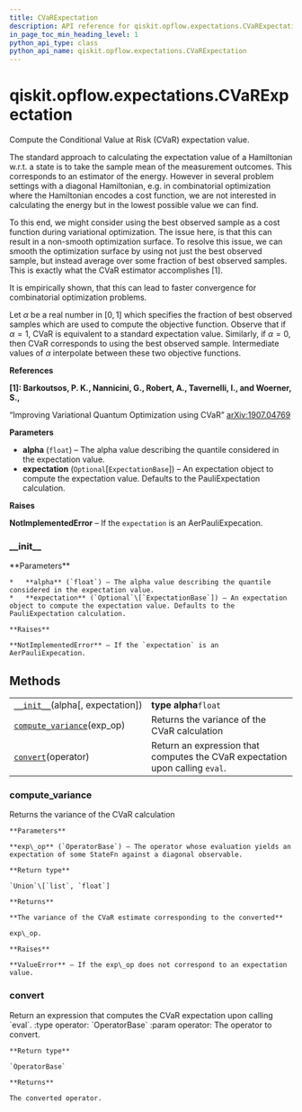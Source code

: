 ```yaml
---
title: CVaRExpectation
description: API reference for qiskit.opflow.expectations.CVaRExpectation
in_page_toc_min_heading_level: 1
python_api_type: class
python_api_name: qiskit.opflow.expectations.CVaRExpectation
---
```


<span id="qiskit-opflow-expectations-cvarexpectation" />

# qiskit.opflow\.expectations.CVaRExpectation

<Class id="qiskit.opflow.expectations.CVaRExpectation" isDedicatedPage={true} github="https://github.com/qiskit/qiskit/tree/stable/0.18/qiskit/opflow/expectations/cvar_expectation.py" signature="CVaRExpectation(alpha, expectation=None)" modifiers="class">
  Compute the Conditional Value at Risk (CVaR) expectation value.

  The standard approach to calculating the expectation value of a Hamiltonian w\.r.t. a state is to take the sample mean of the measurement outcomes. This corresponds to an estimator of the energy. However in several problem settings with a diagonal Hamiltonian, e.g. in combinatorial optimization where the Hamiltonian encodes a cost function, we are not interested in calculating the energy but in the lowest possible value we can find.

  To this end, we might consider using the best observed sample as a cost function during variational optimization. The issue here, is that this can result in a non-smooth optimization surface. To resolve this issue, we can smooth the optimization surface by using not just the best observed sample, but instead average over some fraction of best observed samples. This is exactly what the CVaR estimator accomplishes \[1].

  It is empirically shown, that this can lead to faster convergence for combinatorial optimization problems.

  Let $\alpha$ be a real number in $[0,1]$ which specifies the fraction of best observed samples which are used to compute the objective function. Observe that if $\alpha = 1$, CVaR is equivalent to a standard expectation value. Similarly, if $\alpha = 0$, then CVaR corresponds to using the best observed sample. Intermediate values of $\alpha$ interpolate between these two objective functions.

  **References**

  **\[1]: Barkoutsos, P. K., Nannicini, G., Robert, A., Tavernelli, I., and Woerner, S.,**

  “Improving Variational Quantum Optimization using CVaR” [arXiv:1907.04769](https://arxiv.org/abs/1907.04769)

  **Parameters**

  *   **alpha** (`float`) – The alpha value describing the quantile considered in the expectation value.
  *   **expectation** (`Optional`\[`ExpectationBase`]) – An expectation object to compute the expectation value. Defaults to the PauliExpectation calculation.

  **Raises**

  **NotImplementedError** – If the `expectation` is an AerPauliExpecation.

  ### \_\_init\_\_

  <Function id="qiskit.opflow.expectations.CVaRExpectation.__init__" signature="__init__(alpha, expectation=None)">
    **Parameters**

    *   **alpha** (`float`) – The alpha value describing the quantile considered in the expectation value.
    *   **expectation** (`Optional`\[`ExpectationBase`]) – An expectation object to compute the expectation value. Defaults to the PauliExpectation calculation.

    **Raises**

    **NotImplementedError** – If the `expectation` is an AerPauliExpecation.
  </Function>

  ## Methods

  |                                                                                                                                                           |                                                                              |
  | --------------------------------------------------------------------------------------------------------------------------------------------------------- | ---------------------------------------------------------------------------- |
  | [`__init__`](#qiskit.opflow.expectations.CVaRExpectation.__init__ "qiskit.opflow.expectations.CVaRExpectation.__init__")(alpha\[, expectation])           | **type alpha**`float`                                                        |
  | [`compute_variance`](#qiskit.opflow.expectations.CVaRExpectation.compute_variance "qiskit.opflow.expectations.CVaRExpectation.compute_variance")(exp\_op) | Returns the variance of the CVaR calculation                                 |
  | [`convert`](#qiskit.opflow.expectations.CVaRExpectation.convert "qiskit.opflow.expectations.CVaRExpectation.convert")(operator)                           | Return an expression that computes the CVaR expectation upon calling `eval`. |

  ### compute\_variance

  <Function id="qiskit.opflow.expectations.CVaRExpectation.compute_variance" signature="compute_variance(exp_op)">
    Returns the variance of the CVaR calculation

    **Parameters**

    **exp\_op** (`OperatorBase`) – The operator whose evaluation yields an expectation of some StateFn against a diagonal observable.

    **Return type**

    `Union`\[`list`, `float`]

    **Returns**

    **The variance of the CVaR estimate corresponding to the converted**

    exp\_op.

    **Raises**

    **ValueError** – If the exp\_op does not correspond to an expectation value.
  </Function>

  ### convert

  <Function id="qiskit.opflow.expectations.CVaRExpectation.convert" signature="convert(operator)">
    Return an expression that computes the CVaR expectation upon calling `eval`. :type operator: `OperatorBase` :param operator: The operator to convert.

    **Return type**

    `OperatorBase`

    **Returns**

    The converted operator.
  </Function>
</Class>

